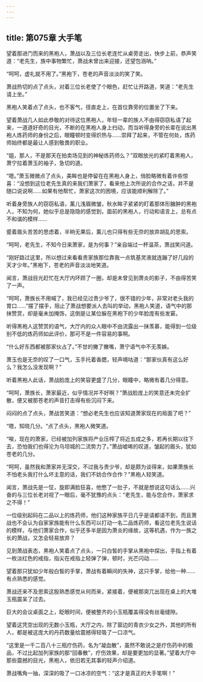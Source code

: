 ```yaml
---
---
---
```

title: 第075章 大手笔
---



望着那进门而来的黑袍人，萧战以及三位长老连忙从桌旁走出，快步上前，恭声笑道：“老先生，族中事物繁忙，萧战未曾出来迎接，还望包涵呐。”

“呵呵，虚礼就不用了。”黑袍下，苍老的声音淡淡的笑了笑。

萧战热切的点了点头，对着三位长老使了个眼色，赶忙让开路道，笑道：“老先生请上坐。”

黑袍人笑着点了点头，也不客气，径直走上，在首位靠旁的位置坐了下来。

望着萧战几人如此恭敬的对待这位黑袍人，年轻一辈的族人不由得窃窃私语了起来，一道道好奇的目光，不断的在黑袍人身上扫动，而当听得身旁的长辈在说出黑袍人炼药师的身份之后，眼瞳顿时变得炽热与……崇拜了起来，不管在何处，炼药师始终都是最让人感到敬畏的职业。

“姐，那人，不是那天在拍卖场见到的神秘炼药师么？”双眼放光的紧盯着黑袍人，萧宁拉着萧玉的袖子，急切的道。

“嗯。”萧玉微微点了点头，美眸也是停留在在黑袍人身上，俏脸略微有着许些惊喜：“没想到这位老先生真的来我们萧家了，看来他上次所说的合作之话，并不是随口说说啊……如果有他帮忙，萧家这次的困境，应该能顺利解除了。”

听着身旁族人的窃窃私语，薰儿浅眉微皱，秋水眸子紧紧的盯着那体形臃肿的黑袍人，不知为何，她似乎总是隐隐的感觉到，面前的黑袍人，行动和语言上，总有点不和谐的模样……

蹙着眉头苦苦的思虑着，半晌无果后，薰儿也只得有些无奈的放弃胡乱的思索。

“呵呵，老先生，不知今日来萧家，是为何事？”亲自端过一杯温茶，萧战笑问道。

“刚好路过这里，所以想过来看看贵家族那位靠我一点筑基灵液就连蹦了好几段的天才少年。”黑袍下，苍老的声音淡淡地笑道。

闻言，萧战目光赶忙在大厅内环顾了一圈，却是未曾见到萧炎的影子，不由得苦笑了一声。

“呵呵，萧族长不用喊了，我已经见过贵少爷了，很不错的少年，非常对老头我的胃口……”摆了摆手，阻止了萧战想要派人去叫的举动，黑袍人笑道，语气中的那抹赞赏，却是毫未加掩饰，这倒是让某位躲在黑袍下的少年脸庞有些发窘。

听得黑袍人这赞赏的语气，大厅内的众人眼中不由流露出一抹羡慕，能得到一位级别不低的炼药师如此评价，那可不是一件容易的事啊。

“什么好东西都被那家伙占了。”不甘的撇了撇嘴，萧宁语气中不无羡嫉。

萧玉也是无奈的叹了一口气，玉手托着香腮，轻声嘀咕道：“那家伙真有这么好么？我怎么没发现啊？”

听着黑袍人此话，萧战脸庞上的笑容更盛了几分，眼瞳中，略微有着几分得意。

“呵呵，萧族长，萧家最近，似乎情况并不好啊？”萧战脸庞上的笑意还未完全扩散，便又被那苍老的声音打击得有些沉闷下来。

闷闷的点了点头，萧战苦笑道：“想必老先生也应该知道萧家现在的局面了吧？”

“嗯，知晓几分。“点了点头，黑袍人微笑道。

“唉，现在的萧家，已经被加列家族将产业压榨了将近五成之多，若再长期以往下去，恐怕我们也得沦为乌坦城的二流势力了。”萧战嘘唏的叹道，皱起的眉头，犹如苍老的几分。

“呵呵，虽然我和萧家并无深交，不过我与贵少爷，却是颇为谈得来，如果萧族长不怕老头我打什么坏主意的话，我们不妨合作合作？”黑袍人轻笑道。

闻言，萧战先是一怔，旋即满脸狂喜，他憋了一肚子，不就是想说这句话么……兴奋的与三位长老对视了一眼后，毫不犹豫的点头：“老先生，能与您合作，萧家求之不得！”

一位级别起码在二品以上的炼药师，他们这种家族平日几乎是请都请不到，而且萧战也不会认为自家家族能有什么东西可以打动一名二品炼药师，看这位老先生说话的模样，与他们萧家合作，似乎还多半是因为萧炎的缘故，这等机遇，作为一族之长的萧战，又怎会轻易放弃？

见到萧战表态，黑袍人笑着点了点头，一只白皙的手掌从黑袍中探出，手指上有着一枚淡红色的戒指，指尖在戒指上轻弹了弹，顿时，光芒闪动……

望着那只犹如少年般白皙的手掌，萧战有着瞬间的失神，这只手掌，给他一种……有点熟悉的感觉。

萧战还来不及思索这股熟悉感觉从何而来，紧接着，便被那突兀出现在桌上的大堆玉瓶震呆了过去。

巨大的会议桌面之上，眨眼时间，便被整齐的小玉瓶覆盖得没有丝毫缝隙。

望着这凭空出现的无数小玉瓶，大厅之内，除了窗边的青衣少女之外，其他的所有人，都是被这庞大的丹药数量给震撼得轻吸了一口凉气。

“这里是一千二百八十三瓶疗伤药，名为“凝血散”，虽然不敢说之是疗伤药中的极品，不过比起加列家族的那“回春散”，疗伤效果，却是要更加的显著。”望着大厅中那些震撼的目光，黑袍人，依旧若无其事的轻声介绍道。

萧战嘴角一抽，深深的吸了一口冰凉的空气：“这才是真正的大手笔啊！”